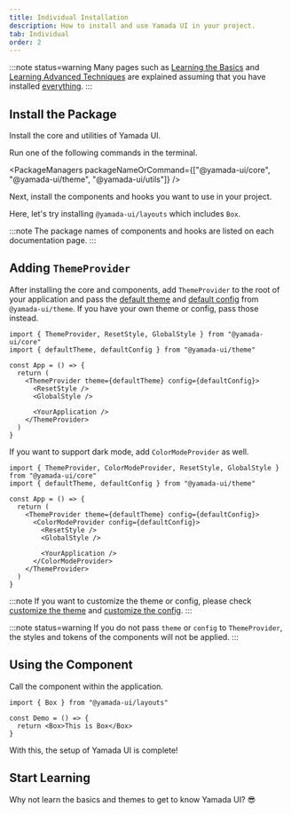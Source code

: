 ```yaml
---
title: Individual Installation
description: How to install and use Yamada UI in your project.
tab: Individual
order: 2
---
```


:::note status=warning
Many pages such as [Learning the Basics](/getting-started/installation/basic) and [Learning Advanced Techniques](/getting-started/installation/advanced) are explained assuming that you have installed [everything](/getting-started/installation).
:::

## Install the Package

Install the core and utilities of Yamada UI.

Run one of the following commands in the terminal.

<PackageManagers
  packageNameOrCommand={["@yamada-ui/core", "@yamada-ui/theme", "@yamada-ui/utils"]}
/>

Next, install the components and hooks you want to use in your project.

Here, let's try installing `@yamada-ui/layouts` which includes `Box`.

<PackageManagers packageNameOrCommand="@yamada-ui/layouts" />

:::note
The package names of components and hooks are listed on each documentation page.
:::

## Adding `ThemeProvider`

After installing the core and components, add `ThemeProvider` to the root of your application and pass the [default theme](/styled-system/theming/default-theme) and [default config](/styled-system/configure/default-config) from `@yamada-ui/theme`. If you have your own theme or config, pass those instead.

```tsx live=false highlight={6,7,8,11}
import { ThemeProvider, ResetStyle, GlobalStyle } from "@yamada-ui/core"
import { defaultTheme, defaultConfig } from "@yamada-ui/theme"

const App = () => {
  return (
    <ThemeProvider theme={defaultTheme} config={defaultConfig}>
      <ResetStyle />
      <GlobalStyle />

      <YourApplication />
    </ThemeProvider>
  )
}
```

If you want to support dark mode, add `ColorModeProvider` as well.

```tsx live=false highlight={7,12}
import { ThemeProvider, ColorModeProvider, ResetStyle, GlobalStyle } from "@yamada-ui/core"
import { defaultTheme, defaultConfig } from "@yamada-ui/theme"

const App = () => {
  return (
    <ThemeProvider theme={defaultTheme} config={defaultConfig}>
      <ColorModeProvider config={defaultConfig}>
        <ResetStyle />
        <GlobalStyle />

        <YourApplication />
      </ColorModeProvider>
    </ThemeProvider>
  )
}
```

:::note
If you want to customize the theme or config, please check [customize the theme](/styled-system/theming/customize-theme) and [customize the config](/styled-system/configure/customize-config).
:::

:::note status=warning
If you do not pass `theme` or `config` to `ThemeProvider`, the styles and tokens of the components will not be applied.
:::

## Using the Component

Call the component within the application.

```tsx live=false
import { Box } from "@yamada-ui/layouts"

const Demo = () => {
  return <Box>This is Box</Box>
}
```

With this, the setup of Yamada UI is complete!

## Start Learning

Why not learn the basics and themes to get to know Yamada UI? 😎

<CardContainer>
  <LinkCard href="/getting-started/basics" />
  <LinkCard
    href="/styled-system/theming"
    title="Learn about Themes"
    description="Learn about the default theme of Yamada UI, and how to create and change the values of colors, fonts, and other theme elements."
  />
  <LinkCard
    href="/components"
    title="Explore Components"
    description="Yamada UI offers over 100 flexible components. All components support animations and dark mode."
  />
  <LinkCard
    href="https://github.com/hirotomoyamada/yamada-ui"
    title="Explore the Source Code"
    description="The package and documentation site of Yamada UI are open source. If you like Yamada UI, please give it a star."
  />
</CardContainer>
